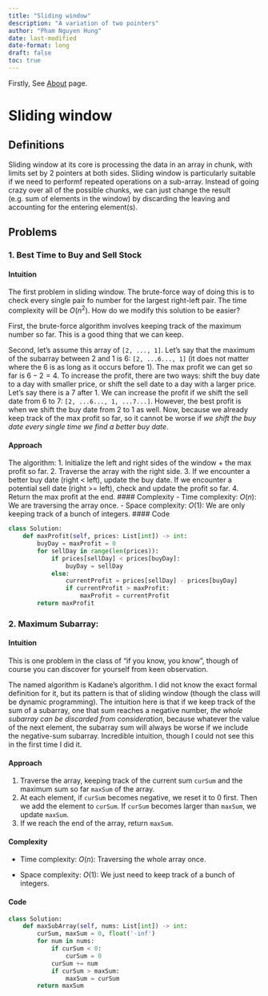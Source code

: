 ```yaml
---
title: "Sliding window"
description: "A variation of two pointers"
author: "Pham Nguyen Hung"
date: last-modified
date-format: long
draft: false
toc: true
---
```

Firstly, See [About](https://h-notes-on-dsa.netlify.app/about.html) page.

# Sliding window

## Definitions

Sliding window at its core is processing the data in an array in chunk, with limits set by 2 pointers at both sides. Sliding window is particularly suitable if we need to performf repeated operations on a sub-array. Instead of going crazy over all of the possible chunks, we can just change the result (e.g. sum of elements in the window) by discarding the leaving and accounting for the entering element(s).

## Problems

### 1. Best Time to Buy and Sell Stock

#### Intuition
<!-- Describe your first thoughts on how to solve this problem. -->
The first problem in sliding window. The brute-force way of doing this is to check every single pair fo number for the largest right-left pair. The time complexity will be $O(n^2)$. How do we modify this solution to be easier?

First, the brute-force algorithm involves keeping track of the maximum number so far. This is a good thing that we can keep.

Second, let's assume this array of `[2, ..., 1]`. Let's say that the maximum of the subarray between 2 and 1 is 6: `[2, ...6..., 1]` (it does not matter where the 6 is as long as it occurs before 1). The max profit we can get so far is $6-2=4$. To increase the profit, there are two ways: shift the buy date to a day with smaller price, or shift the sell date to a day with a larger price. Let's say there is a 7 after 1. We can increase the profit if we shift the sell date from 6 to 7: `[2, ...6..., 1, ...7...]`. However, the best profit is when we shift the buy date from 2 to 1 as well. Now, because we already keep track of the max profit so far, so it cannot be worse if *we shift the buy date every single time we find a better buy date*. 

#### Approach
<!-- Describe your approach to solving the problem. -->
The algorithm:
1. Initialize the left and right sides of the window + the max profit so far.
2. Traverse the array with the right side.
3. If we encounter a better buy date (right < left), update the buy date. If we encounter a potential sell date (right >= left), check and update the profit so far.
4. Return the max profit at the end.
#### Complexity
- Time complexity:
<!-- Add your time complexity here, e.g. $$O(n)$$ -->
$O(n)$: We are traversing the array once.
- Space complexity:
<!-- Add your space complexity here, e.g. $$O(n)$$ -->
$O(1)$: We are only keeping track of a bunch of integers.
#### Code
```python
class Solution:
    def maxProfit(self, prices: List[int]) -> int:
        buyDay = maxProfit = 0
        for sellDay in range(len(prices)):
            if prices[sellDay] < prices[buyDay]:
                buyDay = sellDay
            else:
                currentProfit = prices[sellDay] - prices[buyDay]
                if currentProfit > maxProfit:
                    maxProfit = currentProfit
        return maxProfit
```

### 2. Maximum Subarray:

#### Intuition
<!-- Describe your first thoughts on how to solve this problem. -->
This is one problem in the class of "if you know, you know", though of course you can discover for yourself from keen observation.

The named algorithm is Kadane's algorithm. I did not know the exact formal definition for it, but its pattern is that of sliding window (though the class will be dynamic programming). The intuition here is that if we keep track of the sum of a subarray, one that sum reaches a negative number, *the whole subarray can be discarded from consideration*, because whatever the value of the next element, the subarray sum will always be worse if we include the negative-sum subarray. Incredible intuition, though I could not see this in the first time I did it.

#### Approach
<!-- Describe your approach to solving the problem. -->
1. Traverse the array, keeping track of the current sum `curSum` and the maximum sum so far `maxSum` of the array.
2. At each element, if `curSum` becomes negative, we reset it to 0 first. Then we add the element to `curSum`. If `curSum` becomes larger than `maxSum`, we update `maxSum`. 
3. If we reach the end of the array, return `maxSum`.

#### Complexity
- Time complexity:
<!-- Add your time complexity here, e.g. $$O(n)$$ -->
$O(n)$: Traversing the whole array once.

- Space complexity:
<!-- Add your space complexity here, e.g. $$O(n)$$ -->
$O(1)$: We just need to keep track of a bunch of integers.

#### Code
```python
class Solution:
    def maxSubArray(self, nums: List[int]) -> int:
        curSum, maxSum = 0, float('-inf')
        for num in nums:
            if curSum < 0:
                curSum = 0
            curSum += num
            if curSum > maxSum:
                maxSum = curSum
        return maxSum
```